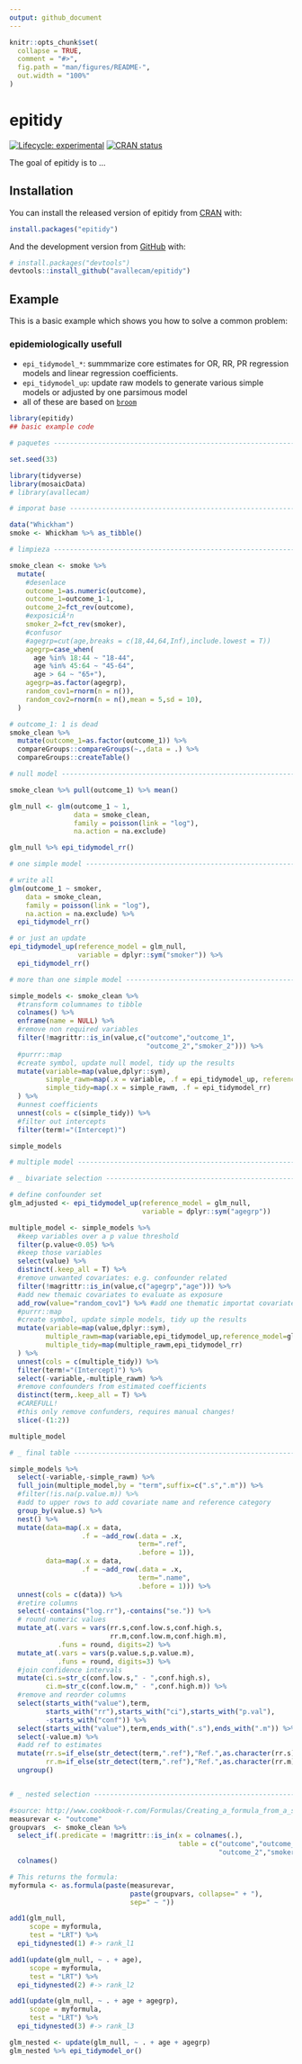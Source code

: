 ```yaml
---
output: github_document
---
```


<!-- README.md is generated from README.Rmd. Please edit that file -->

```r
knitr::opts_chunk$set(
  collapse = TRUE,
  comment = "#>",
  fig.path = "man/figures/README-",
  out.width = "100%"
)
```
# epitidy

<!-- badges: start -->
[![Lifecycle: experimental](https://img.shields.io/badge/lifecycle-experimental-orange.svg)](https://www.tidyverse.org/lifecycle/#experimental)
[![CRAN status](https://www.r-pkg.org/badges/version/epitidy)](https://cran.r-project.org/package=epitidy)
<!-- badges: end -->

The goal of epitidy is to ...

## Installation

You can install the released version of epitidy from [CRAN](https://CRAN.R-project.org) with:

``` r
install.packages("epitidy")
```

And the development version from [GitHub](https://github.com/) with:

``` r
# install.packages("devtools")
devtools::install_github("avallecam/epitidy")
```
## Example

This is a basic example which shows you how to solve a common problem:


### epidemiologically usefull

- `epi_tidymodel_*`: summmarize core estimates for OR, RR, PR regression models and linear regression coefficients.
- `epi_tidymodel_up`: update raw models to generate various simple models or adjusted by one parsimous model
- all of these are based on [`broom`](https://broom.tidyverse.org/index.html)


```r
library(epitidy)
## basic example code
```

```r
# paquetes ----------------------------------------------------------------

set.seed(33)

library(tidyverse)
library(mosaicData)
# library(avallecam)

# imporat base ------------------------------------------------------------

data("Whickham")
smoke <- Whickham %>% as_tibble()

# limpieza ----------------------------------------------------------------

smoke_clean <- smoke %>%
  mutate(
    #desenlace
    outcome_1=as.numeric(outcome),
    outcome_1=outcome_1-1,
    outcome_2=fct_rev(outcome),
    #exposiciÃ³n
    smoker_2=fct_rev(smoker),
    #confusor
    #agegrp=cut(age,breaks = c(18,44,64,Inf),include.lowest = T))
    agegrp=case_when(
      age %in% 18:44 ~ "18-44",
      age %in% 45:64 ~ "45-64",
      age > 64 ~ "65+"),
    agegrp=as.factor(agegrp),
    random_cov1=rnorm(n = n()),
    random_cov2=rnorm(n = n(),mean = 5,sd = 10),
  )

# outcome_1: 1 is dead
smoke_clean %>%
  mutate(outcome_1=as.factor(outcome_1)) %>%
  compareGroups::compareGroups(~.,data = .) %>%
  compareGroups::createTable()

# null model --------------------------------------------------------------

smoke_clean %>% pull(outcome_1) %>% mean()

glm_null <- glm(outcome_1 ~ 1,
                data = smoke_clean,
                family = poisson(link = "log"),
                na.action = na.exclude)

glm_null %>% epi_tidymodel_rr()

# one simple model ------------------------------------------------------------

# write all
glm(outcome_1 ~ smoker,
    data = smoke_clean,
    family = poisson(link = "log"),
    na.action = na.exclude) %>%
  epi_tidymodel_rr()

# or just an update
epi_tidymodel_up(reference_model = glm_null,
                 variable = dplyr::sym("smoker")) %>%
  epi_tidymodel_rr()

# more than one simple model ------------------------------------------------------------

simple_models <- smoke_clean %>%
  #transform columnames to tibble
  colnames() %>%
  enframe(name = NULL) %>%
  #remove non required variables
  filter(!magrittr::is_in(value,c("outcome","outcome_1",
                                  "outcome_2","smoker_2"))) %>%
  #purrr::map
  #create symbol, update null model, tidy up the results
  mutate(variable=map(value,dplyr::sym),
         simple_rawm=map(.x = variable, .f = epi_tidymodel_up, reference_model=glm_null),
         simple_tidy=map(.x = simple_rawm, .f = epi_tidymodel_rr)
  ) %>%
  #unnest coefficients
  unnest(cols = c(simple_tidy)) %>%
  #filter out intercepts
  filter(term!="(Intercept)")

simple_models

# multiple model ----------------------------------------------------------

# _ bivariate selection ---------------------------------------------------

# define confounder set
glm_adjusted <- epi_tidymodel_up(reference_model = glm_null,
                                 variable = dplyr::sym("agegrp"))

multiple_model <- simple_models %>%
  #keep variables over a p value threshold
  filter(p.value<0.05) %>%
  #keep those variables
  select(value) %>%
  distinct(.keep_all = T) %>%
  #remove unwanted covariates: e.g. confounder related
  filter(!magrittr::is_in(value,c("agegrp","age"))) %>%
  #add new themaic covariates to evaluate as exposure
  add_row(value="random_cov1") %>% #add one thematic importat covariate
  #purrr::map
  #create symbol, update simple models, tidy up the results
  mutate(variable=map(value,dplyr::sym),
         multiple_rawm=map(variable,epi_tidymodel_up,reference_model=glm_adjusted),
         multiple_tidy=map(multiple_rawm,epi_tidymodel_rr)
  ) %>%
  unnest(cols = c(multiple_tidy)) %>%
  filter(term!="(Intercept)") %>%
  select(-variable,-multiple_rawm) %>%
  #remove confounders from estimated coefficients
  distinct(term,.keep_all = T) %>%
  #CAREFULL!
  #this only remove confunders, requires manual changes!
  slice(-(1:2))

multiple_model

# _ final table -----------------------------------------------------------

simple_models %>%
  select(-variable,-simple_rawm) %>%
  full_join(multiple_model,by = "term",suffix=c(".s",".m")) %>%
  #filter(!is.na(p.value.m)) %>%
  #add to upper rows to add covariate name and reference category
  group_by(value.s) %>%
  nest() %>%
  mutate(data=map(.x = data,
                  .f = ~add_row(.data = .x,
                                term=".ref",
                                .before = 1)),
         data=map(.x = data,
                  .f = ~add_row(.data = .x,
                                term=".name",
                                .before = 1))) %>%
  unnest(cols = c(data)) %>%
  #retire columns
  select(-contains("log.rr"),-contains("se.")) %>%
  # round numeric values
  mutate_at(.vars = vars(rr.s,conf.low.s,conf.high.s,
                         rr.m,conf.low.m,conf.high.m),
            .funs = round, digits=2) %>%
  mutate_at(.vars = vars(p.value.s,p.value.m),
            .funs = round, digits=3) %>%
  #join confidence intervals
  mutate(ci.s=str_c(conf.low.s," - ",conf.high.s),
         ci.m=str_c(conf.low.m," - ",conf.high.m)) %>%
  #remove and reorder columns
  select(starts_with("value"),term,
         starts_with("rr"),starts_with("ci"),starts_with("p.val"),
         -starts_with("conf")) %>%
  select(starts_with("value"),term,ends_with(".s"),ends_with(".m")) %>%
  select(-value.m) %>%
  #add ref to estimates
  mutate(rr.s=if_else(str_detect(term,".ref"),"Ref.",as.character(rr.s)),
         rr.m=if_else(str_detect(term,".ref"),"Ref.",as.character(rr.m))) %>%
  ungroup()


# _ nested selection ------------------------------------------------------

#source: http://www.cookbook-r.com/Formulas/Creating_a_formula_from_a_string/
measurevar <- "outcome"
groupvars  <- smoke_clean %>%
  select_if(.predicate = !magrittr::is_in(x = colnames(.),
                                          table = c("outcome","outcome_1",
                                                    "outcome_2","smoker_2"))) %>%
  colnames()

# This returns the formula:
myformula <- as.formula(paste(measurevar,
                              paste(groupvars, collapse=" + "),
                              sep=" ~ "))

add1(glm_null,
     scope = myformula,
     test = "LRT") %>%
  epi_tidynested(1) #-> rank_l1

add1(update(glm_null, ~ . + age),
     scope = myformula,
     test = "LRT") %>%
  epi_tidynested(2) #-> rank_l2

add1(update(glm_null, ~ . + age + agegrp),
     scope = myformula,
     test = "LRT") %>%
  epi_tidynested(3) #-> rank_l3

glm_nested <- update(glm_null, ~ . + age + agegrp)
glm_nested %>% epi_tidymodel_or()

```

